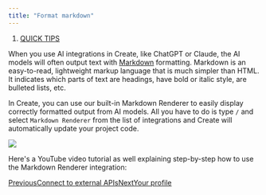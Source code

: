 ```yaml
---
title: "Format markdown"
---
```


1. [QUICK TIPS](/create/quick-tips)

When you use AI integrations in Create, like ChatGPT or Claude, the AI models will often output text with [Markdown](https://en.wikipedia.org/wiki/Markdown) formatting. Markdown is an easy-to-read, lightweight markup language that is much simpler than HTML. It indicates which parts of text are headings, have bold or italic style, are bulleted lists, etc.

In Create, you can use our built-in Markdown Renderer to easily display correctly formatted output from AI models. All you have to do is type `/` and select `Markdown Renderer` from the list of integrations and Create will automatically update your project code.

![](/images/create/quick-tips/~gitbook/image)

Here's a YouTube video tutorial as well explaining step-by-step how to use the Markdown Renderer integration:

[PreviousConnect to external APIs](/create/quick-tips/connect-to-external-apis)[NextYour profile](/create/account/your-profile)
